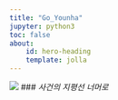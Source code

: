 ```yaml
---
title: "Go_Younha"
jupyter: python3
toc: false
about:
    id: hero-heading
    template: jolla
---
```



![](./img/youn.jpg)
### _사건의 지평선 너머로_
